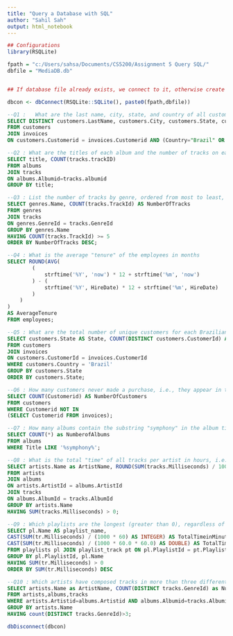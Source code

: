 ---
title: "Query a Database with SQL"
author: "Sahil Sah"
output: html_notebook
---

```{r}
## Configurations
library(RSQLite)

fpath = "c:/Users/sahsa/Documents/CS5200/Assignment 5 Query SQL/"
dbfile = "MediaDB.db"


## If database file already exists, we connect to it, otherwise create new

dbcon <- dbConnect(RSQLite::SQLite(), paste0(fpath,dbfile))
```

```{sql connection=dbcon}
--Q1 :   What are the last name, city, state, and country of all customers who made at least one purchase and live either in Brazil or Canada? Do not list duplicates.
SELECT DISTINCT customers.LastName, customers.City, customers.State, customers.Country
FROM customers
JOIN invoices
ON customers.Customerid = invoices.Customerid AND (Country="Brazil" OR Country="Canada");
```

```{sql connection=dbcon}
--Q2 : What are the titles of each album and the number of tracks on each album?
SELECT title, COUNT(tracks.trackID)
FROM albums 
JOIN tracks 
ON albums.Albumid=tracks.albumid 
GROUP BY title;
```

```{sql connection=dbcon}
--Q3 : List the number of tracks by genre, ordered from most to least, restricted to those genres for which there are at least five tracks.
SELECT genres.Name, COUNT(tracks.TrackId) AS NumberOfTracks
FROM genres
JOIN tracks
ON genres.GenreId = tracks.GenreId
GROUP BY genres.Name
HAVING COUNT(tracks.TrackId) >= 5
ORDER BY NumberOfTracks DESC;
```

```{sql connection=dbcon}
--Q4 : What is the average "tenure" of the employees in months
SELECT ROUND(AVG(
        (
            strftime('%Y', 'now') * 12 + strftime('%m', 'now')
        ) - (
            strftime('%Y', HireDate) * 12 + strftime('%m', HireDate)
        )
    )
) 
AS AverageTenure
FROM employees;
```

```{sql connection=dbcon}
--Q5 : What are the total number of unique customers for each Brazilian state (e.g., MG, SP, etc.), ordered alphabetically by state, who made at least one purchase
SELECT customers.State AS State, COUNT(DISTINCT customers.CustomerId) AS TotalCustomers
FROM customers
JOIN invoices
ON customers.CustomerId = invoices.CustomerId
WHERE customers.Country = 'Brazil'
GROUP BY customers.State
ORDER BY customers.State;

```

```{sql connection=dbcon}
--Q6 : How many customers never made a purchase, i.e., they appear in the customers table but not in the invoices table.
SELECT COUNT(Customerid) AS NumberOfCustomers
FROM customers
WHERE Customerid NOT IN
(SELECT Customerid FROM invoices);
```

```{sql connection=dbcon}
--Q7 : How many albums contain the substring "symphony" in the album title?
SELECT COUNT(*) as NumberofAlbums
FROM albums
WHERE Title LIKE '%symphony%';
```

```{sql connection=dbcon}
--Q8 : What is the total "time" of all tracks per artist in hours, i.e., add up the "Milliseconds" column in tracks? Display the artist's name and the time in hours rounded to two decimals. Only consider artists who published at least one track.
SELECT artists.Name as ArtistName, ROUND(SUM(tracks.Milliseconds) / 1000.0 / 3600, 2) AS TotalTimeInHours
FROM artists
JOIN albums
ON artists.ArtistId = albums.ArtistId
JOIN tracks
ON albums.AlbumId = tracks.AlbumId
GROUP BY artists.Name
HAVING SUM(tracks.Milliseconds) > 0;
```

```{sql connection=dbcon}
--Q9 : Which playlists are the longest (greater than 0), regardless of type and format? List the playlist name(s) and the time in two columns: one for hours and one for minutes.
SELECT pl.Name AS playlist_name,
CAST(SUM(tr.Milliseconds) / (1000 * 60) AS INTEGER) AS TotalTimeinMinutes,
CAST(SUM(tr.Milliseconds) / (1000 * 60.0 * 60.0) AS DOUBLE) AS TotalTimeinHours 
FROM playlists pl JOIN playlist_track pt ON pl.PlaylistId = pt.PlaylistId JOIN tracks tr ON pt.TrackId = tr.TrackId 
GROUP BY pl.PlaylistId, pl.Name 
HAVING SUM(tr.Milliseconds) > 0 
ORDER BY SUM(tr.Milliseconds) DESC
```

```{sql connection=dbcon}
--Q10 : Which artists have composed tracks in more than three different genres?
SELECT artists.Name as ArtistName, COUNT(DISTINCT tracks.GenreId) as NumberOfGenres
FROM artists,albums,tracks 
WHERE artists.Artistid=albums.Artistid AND albums.Albumid=tracks.Albumid
GROUP BY artists.Name 
HAVING count(DISTINCT tracks.GenreId)>3;
```

```{r}
dbDisconnect(dbcon)
```